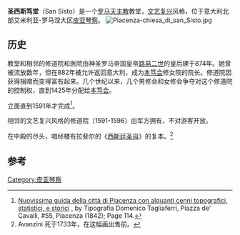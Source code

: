 '''圣西斯笃堂'''（San Sisto）是一个[[罗马天主教|罗马天主教]]教堂，[[文艺复兴建筑|文艺复兴]]风格，位于意大利北部艾米利亚-罗马涅大区[[皮亚琴察|皮亚琴察]]。
[[File:Piacenza-chiesa_di_san_Sisto.jpg|thumb]]

==历史==
教堂和相邻的修道院和医院由神圣罗马帝国皇帝[[路易二世|路易二世]]的皇后建于874年。她曾被流放数年，但在882年被允许返回意大利，成为[[本笃会|本笃会]]修女院的院长。修道院因获得捐赠而变得富有起来。几个世纪以来，几个男修会和女修会争夺对这个修道院的控制权，直到1425年分配给[[本笃会|本笃会]]。

立面直到1591年才完成<ref>[https://books.google.com/books?id=75gsdlAZq1gC Nuovissima guida della città di Piacenza con alquanti cenni topografici, statistici, e storici] {{Wayback|url=https://books.google.com/books?id=75gsdlAZq1gC |date=20160416173919 }}, by Tipografia Domenico Tagliaferri, Piazza de' Cavalli, #55, Piacenza (1842); Page 114.</ref>。

相邻的文艺复兴风格的修道院（1591-1596）由军方拥有，不对游客开放。

在中殿的尽头，唱经楼有拉斐尔的《[[西斯廷圣母|西斯廷圣母]]》的复本。<ref>Avanzini 死于1733年，在这幅画出售前。</ref> 

==参考==
{{Reflist}}
{{Coord|45.057349|N|9.693161|E|format=dms|scale:5000|display=title}}
[[Category:皮亚琴察|Category:皮亚琴察]]